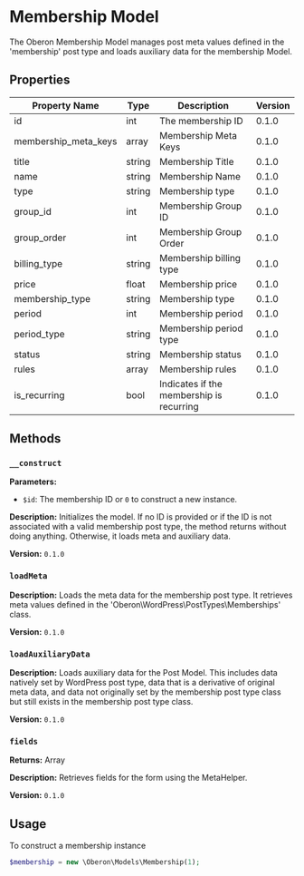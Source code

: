 # Membership Model

The Oberon Membership Model manages post meta values defined in the 'membership' post type and loads auxiliary data for the membership Model.

## Properties

| Property Name         | Type    | Description                                                      | Version |
|-----------------------|---------|------------------------------------------------------------------|---------|
| id                    | int     | The membership ID                                                | 0.1.0   |
| membership_meta_keys  | array   | Membership Meta Keys                                             | 0.1.0   |
| title                 | string  | Membership Title                                                 | 0.1.0   |
| name                  | string  | Membership Name                                                  | 0.1.0   |
| type                  | string  | Membership type                                                  | 0.1.0   |
| group_id              | int     | Membership Group ID                                              | 0.1.0   |
| group_order           | int     | Membership Group Order                                           | 0.1.0   |
| billing_type          | string  | Membership billing type                                          | 0.1.0   |
| price                 | float   | Membership price                                                 | 0.1.0   |
| membership_type       | string  | Membership type                                                  | 0.1.0   |
| period                | int     | Membership period                                                | 0.1.0   |
| period_type           | string  | Membership period type                                           | 0.1.0   |
| status                | string  | Membership status                                                | 0.1.0   |
| rules                 | array   | Membership rules                                                 | 0.1.0   |
| is_recurring          | bool    | Indicates if the membership is recurring                         | 0.1.0   |

## Methods

### `__construct`

**Parameters:**
- `$id`: The membership ID or `0` to construct a new instance.

**Description:** Initializes the model. If no ID is provided or if the ID is not associated with a valid membership post type, the method returns without doing anything. Otherwise, it loads meta and auxiliary data.

**Version:** `0.1.0`

### `loadMeta`

**Description:** Loads the meta data for the membership post type. It retrieves meta values defined in the 'Oberon\WordPress\PostTypes\Memberships' class.

**Version:** `0.1.0`

### `loadAuxiliaryData`

**Description:** Loads auxiliary data for the Post Model. This includes data natively set by WordPress post type, data that is a derivative of original meta data, and data not originally set by the membership post type class but still exists in the membership post type class.

**Version:** `0.1.0`

### `fields`

**Returns:** Array

**Description:** Retrieves fields for the form using the MetaHelper.

**Version:** `0.1.0`

## Usage

To construct a membership instance
```php
$membership = new \Oberon\Models\Membership(1);
```